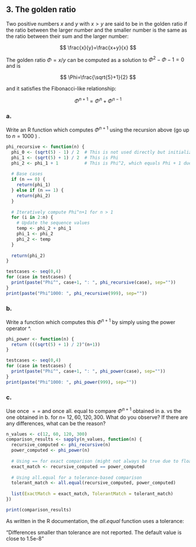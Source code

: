## 3. The golden ratio

Two positive numbers $x$ and $y$ with $x>y$ are said to be in the golden ratio if the ratio between the larger number and the smaller number is the same as the ratio between their sum and the larger number:

$$
\frac{x}{y}=\frac{x+y}{x}
$$

The golden ratio $\Phi=x / y$ can be computed as a solution to $\Phi^{2}-\Phi-1=0$ and is

$$
\Phi=\frac{\sqrt{5}+1}{2}
$$

and it satisfies the Fibonacci-like relationship:

$$
\Phi^{n+1}=\Phi^{n}+\Phi^{n-1}
$$

### a.

Write an $\mathrm{R}$ function which computes $\Phi^{n+1}$ using the recursion above (go up to $n=1000$ ) .

```{r e3a1, dev=c('png')}

phi_recursive <- function(n) {
  phi_0 <- (sqrt(5) - 1) / 2  # This is not used directly but initialized for completeness
  phi_1 <- (sqrt(5) + 1) / 2  # This is Phi
  phi_2 <- phi_1 + 1          # This is Phi^2, which equals Phi + 1 due to the quadratic equation
  
  # Base cases
  if (n == 0) {
    return(phi_1)
  } else if (n == 1) {
    return(phi_2)
  }
  
  # Iteratively compute Phi^n+1 for n > 1
  for (i in 2:n) {
    # Update the sequence values
    temp <- phi_2 + phi_1
    phi_1 <- phi_2
    phi_2 <- temp
  }
  
  return(phi_2)
}

testcases <- seq(0,4)
for (case in testcases) {
  print(paste("Phi^", case+1, ": ", phi_recursive(case), sep=""))
}
print(paste("Phi^1000: ", phi_recursive(999), sep=""))

```

### b.

Write a function which computes this $\Phi^{n+1}$ by simply using the power operator ^.

```{r e3b1, dev=c('png')}

phi_power <- function(n) {
  return (((sqrt(5) + 1) / 2)^(n+1))
}

testcases <- seq(0,4)
for (case in testcases) {
  print(paste("Phi^", case+1, ": ", phi_power(case), sep=""))
}
print(paste("Phi^1000: ", phi_power(999), sep=""))

```


### c.

Use once $==$ and once all. equal to compare $\Phi^{n+1}$ obtained in a. vs the one obtained in b. for $n=$ $12,60,120,300$. 
What do you observe? 
If there are any differences, what can be the reason?

```{r e3c1, dev=c('png')}

n_values <- c(12, 60, 120, 300)
comparison_results <- sapply(n_values, function(n) {
  recursive_computed <- phi_recursive(n)
  power_computed <- phi_power(n)
  
  # Using == for exact comparison (might not always be true due to floating-point precision)
  exact_match <- recursive_computed == power_computed
  
  # Using all.equal for a tolerance-based comparison
  tolerant_match <- all.equal(recursive_computed, power_computed)
  
  list(ExactMatch = exact_match, TolerantMatch = tolerant_match)
})

print(comparison_results)

```
As written in the R documentation, the $all.equal$ function uses a tolerance:

"Differences smaller than tolerance are not reported. The default value is close to 1.5e-8"